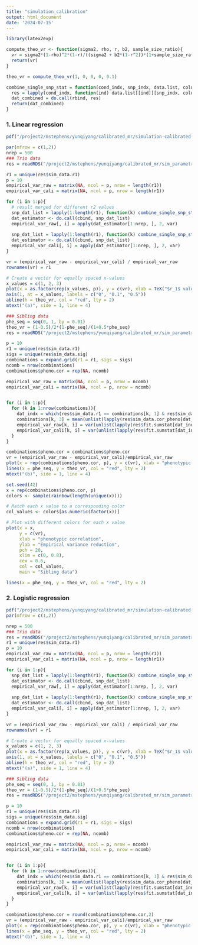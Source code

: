 ```yaml
---
title: "simulation_calibration"
output: html_document
date: '2024-07-15'
---
```


```r
library(latex2exp)
```

```r
compute_theo_vr <- function(sigma2, rho, r, b2, sample_size_ratio){
  vr = sigma2*(1-rho)^2*(1-r)/((sigma2 + b2*(1-r^2))*(1+sample_size_ratio - 2*rho))/2
  return(vr)
}

theo_vr = compute_theo_vr(1, 0, 0, 0, 0.1)
```

```r
combine_single_snp_stat = function(cond_indx, snp_indx, data.list, column_names){
  res = lapply(cond_indx, function(ind) data.list[[ind]][snp_indx, column_names])
  dat_combined = do.call(rbind, res)
  return(dat_combined)
}
```


### 1. Linear regression
```r
pdf("/project2/mstephens/yunqiyang/calibrated_mr/simulation-calibrated-mr/output/sim_calibration_lr.pdf", height = 5, width = 8)

par(mfrow = c(1,2))
nrep = 500
### Trio data
res = readRDS("/project2/mstephens/yunqiyang/calibrated_mr/sim_parametric202404/trio_linear/res.rds")

r1 = unique(res$sim_data.r1)
p = 10
empirical_var_raw = matrix(NA, ncol = p, nrow = length(r1))
empirical_var_cali = matrix(NA, ncol = p, nrow = length(r1))

for (i in 1:p){
  # result merged for different r2 values 
  snp_dat_list = lapply(1:length(r1), function(k) combine_single_snp_stat(which(res$sim_data.r1 == r1[k] & res$fit.method == "calibrated_model_T"), i, data.list = res$fit.sumstat, column_names = c("Y1.raw")))
  dat_estimator <- do.call(cbind, snp_dat_list)
  empirical_var_raw[, i] = apply(dat_estimator[1:nrep, ], 2, var)
  
  snp_dat_list = lapply(1:length(r1), function(k) combine_single_snp_stat(which(res$sim_data.r1 == r1[k] & res$fit.method == "calibrated_model_T"), i, data.list = res$fit.sumstat, column_names = c("Y1.cali")))
  dat_estimator <- do.call(cbind, snp_dat_list)
  empirical_var_cali[, i] = apply(dat_estimator[1:nrep, ], 2, var)
}

vr = (empirical_var_raw - empirical_var_cali) / empirical_var_raw
rownames(vr) = r1

# Create a vector for equally spaced x-values
x_values = c(1, 2, 3)
plot(x = as.factor(rep(x_values, p)), y = c(vr), xlab = TeX("$r_1$ value"), ylab = "Empirical variance reduction", xaxt="n", pch = 20,ylim = c(0, 1), boxwex = 0.5, main = "Trio data")
axis(1, at = x_values, labels = c("0", "0.1", "0.5"))
abline(h = theo_vr, col = "red", lty = 2)
mtext("(a)", side = 1, line = 4)

### Sibling data
phe_seq = seq(0, 1, by = 0.01)
theo_vr = (1-0.5)/2*(1-phe_seq)/(1+0.5*phe_seq)
res = readRDS("/project2/mstephens/yunqiyang/calibrated_mr/sim_parametric202404/sibling_linear/res.rds")

p = 10
r1 = unique(res$sim_data.r1)
sigs = unique(res$sim_data.sig)
combinations = expand.grid(r1 = r1, sigs = sigs)
ncomb = nrow(combinations)
combinations$pheno.cor = rep(NA, ncomb)

empirical_var_raw = matrix(NA, ncol = p, nrow = ncomb)
empirical_var_cali = matrix(NA, ncol = p, nrow = ncomb)


for (i in 1:p){
  for (k in 1:nrow(combinations)){
    dat_indx = which(res$sim_data.r1 == combinations[k, 1] & res$sim_data.sig == combinations[k, 2] & res$fit.method == "calibrated")
    combinations[k, 3] = mean(unlist(lapply(res$sim_data.cor_pheno[dat_indx[1:nrep]], function(x) x[1])))
    empirical_var_raw[k, i] = var(unlist(lapply(res$fit.sumstat[dat_indx[1:nrep]], function(x) x[i, "Y1.raw"])))
    empirical_var_cali[k, i] = var(unlist(lapply(res$fit.sumstat[dat_indx[1:nrep]], function(x) x[i, "Y1.cali"])))
  }
}

combinations$pheno.cor = combinations$pheno.cor
vr = (empirical_var_raw - empirical_var_cali)/empirical_var_raw
plot(x = rep(combinations$pheno.cor, p), y = c(vr), xlab = "phenotypic correlation", ylab = "Empirical variance reduction", pch = 20, xlim = c(0,0.8), cex = 0.6, main = "Sibling data")
lines(x = phe_seq, y = theo_vr, col = "red", lty = 2)
mtext("(b)", side = 1, line = 4)
```

```r
set.seed(42)  
x = rep(combinations$pheno.cor, p)
colors <- sample(rainbow(length(unique(x))))

# Match each x value to a corresponding color
col_values <- colors[as.numeric(factor(x))]

# Plot with different colors for each x value
plot(x = x, 
     y = c(vr), 
     xlab = "phenotypic correlation", 
     ylab = "Empirical variance reduction", 
     pch = 20, 
     xlim = c(0, 0.8), 
     cex = 0.6, 
     col = col_values, 
     main = "Sibling data")

lines(x = phe_seq, y = theo_vr, col = "red", lty = 2)

```


### 2. Logistic regression 
```r
pdf("/project2/mstephens/yunqiyang/calibrated_mr/simulation-calibrated-mr/output/sim_calibration_logit.pdf", height = 5, width = 8)
par(mfrow = c(1,2))

nrep = 500
### Trio data
res = readRDS("/project2/mstephens/yunqiyang/calibrated_mr/sim_parametric202404/trio_logistic_cutoff1.5/res.rds")
r1 = unique(res$sim_data.r1)
p = 10
empirical_var_raw = matrix(NA, ncol = p, nrow = length(r1))
empirical_var_cali = matrix(NA, ncol = p, nrow = length(r1))

for (i in 1:p){
  snp_dat_list = lapply(1:length(r1), function(k) combine_single_snp_stat(which(res$sim_data.r1 == r1[k] & res$fit.method == "calibrated"), i, data.list = res$fit.sumstat, column_names = c("Y1.raw")))
  dat_estimator <- do.call(cbind, snp_dat_list)
  empirical_var_raw[, i] = apply(dat_estimator[1:nrep, ], 2, var)
  
  snp_dat_list = lapply(1:length(r1), function(k) combine_single_snp_stat(which(res$sim_data.r1 == r1[k] & res$fit.method == "calibrated"), i, data.list = res$fit.sumstat, column_names = c("Y1.cali")))
  dat_estimator <- do.call(cbind, snp_dat_list)
  empirical_var_cali[, i] = apply(dat_estimator[1:nrep, ], 2, var)
}

vr = (empirical_var_raw - empirical_var_cali) / empirical_var_raw
rownames(vr) = r1

# Create a vector for equally spaced x-values
x_values = c(1, 2, 3)
plot(x = as.factor(rep(x_values, p)), y = c(vr), xlab = TeX("$r_1$ value"), ylab = "Empirical variance reduction", xaxt="n", pch = 20,ylim = c(0, 1), boxwex = 0.5, main = "Trio data")
axis(1, at = x_values, labels = c("0", "0.1", "0.5"))
abline(h = theo_vr, col = "red", lty = 2)
mtext("(a)", side = 1, line = 4)

### Sibling data
phe_seq = seq(0, 1, by = 0.01)
theo_vr = (1-0.5)/2*(1-phe_seq)/(1+0.5*phe_seq)
res = readRDS("/project2/mstephens/yunqiyang/calibrated_mr/sim_parametric202404/sibling_logistic_cutoff1.5/res.rds")

p = 10
r1 = unique(res$sim_data.r1)
sigs = unique(res$sim_data.sig)
combinations = expand.grid(r1 = r1, sigs = sigs)
ncomb = nrow(combinations)
combinations$pheno.cor = rep(NA, ncomb)

empirical_var_raw = matrix(NA, ncol = p, nrow = ncomb)
empirical_var_cali = matrix(NA, ncol = p, nrow = ncomb)


for (i in 1:p){
  for (k in 1:nrow(combinations)){
    dat_indx = which(res$sim_data.r1 == combinations[k, 1] & res$sim_data.sig == combinations[k, 2] & res$fit.method == "calibrated")
    combinations[k, 3] = mean(unlist(lapply(res$sim_data.cor_pheno[dat_indx[1:nrep]], function(x) x[1])))
    empirical_var_raw[k, i] = var(unlist(lapply(res$fit.sumstat[dat_indx[1:nrep]], function(x) x[i, "Y1.raw"])))
    empirical_var_cali[k, i] = var(unlist(lapply(res$fit.sumstat[dat_indx[1:nrep]], function(x) x[i, "Y1.cali"])))
  }
}

combinations$pheno.cor = round(combinations$pheno.cor,2)
vr = (empirical_var_raw - empirical_var_cali)/empirical_var_raw
plot(x = rep(combinations$pheno.cor, p), y = c(vr), xlab = "phenotypic correlation", ylab = "Empirical variance reduction", pch = 20, xlim = c(0,0.8), cex = 0.6, main = "Sibling data")
lines(x = phe_seq, y = theo_vr, col = "red", lty = 2)
mtext("(b)", side = 1, line = 4)
```

